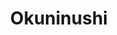 ---
title: "Okuninushi"
slug: "okuninushi"
arcana: "Faith"

image: "./.jpg"

phys: ""
gun: ""
fire: ""
ice: ""
elec: ""
wind: ""
psy: ""
nuke: ""
bless: ""
curse: ""
---